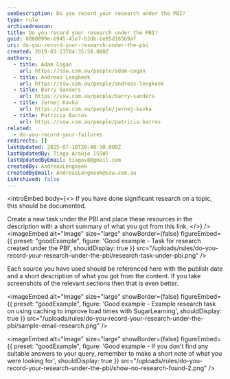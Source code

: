 ```yaml
---
seoDescription: Do you record your research under the PBI?
type: rule
archivedreason:
title: Do you record your research under the PBI?
guid: 8880899e-b945-41e7-b2db-be85d165b9af
uri: do-you-record-your-research-under-the-pbi
created: 2019-03-13T04:35:58.000Z
authors:
  - title: Adam Cogan
    url: https://ssw.com.au/people/adam-cogan
  - title: Andreas Lengkeek
    url: https://ssw.com.au/people/andreas-lengkeek
  - title: Barry Sanders
    url: https://ssw.com.au/people/barry-sanders
  - title: Jernej Kavka
    url: https://ssw.com.au/people/jernej-kavka
  - title: Patricia Barros
    url: https://ssw.com.au/people/patricia-barros
related:
  - do-you-record-your-failures
redirects: []
lastUpdated: 2025-07-10T20:48:30.000Z
lastUpdatedBy: Tiago Araújo [SSW]
lastUpdatedByEmail: tiagov8@gmail.com
createdBy: AndreasLengkeek
createdByEmail: AndreasLengkeek@ssw.com.au
isArchived: false
---
```


<introEmbed
  body={<>
If you have done significant research on a topic, this should be documented.

Create a new task under the PBI and place these resources in the description with a short summary of what you got from this link.
  </>}
/>
<imageEmbed
  alt="Image"
  size="large"
  showBorder={false}
  figureEmbed={{
    preset: "goodExample",
    figure: 'Good example - Task for research created under the PBI',
    shouldDisplay: true
  }}
  src="/uploads/rules/do-you-record-your-research-under-the-pbi/research-task-under-pbi.png"
/>

Each source you have used should be referenced here with the publish date and a short description of what you got from the content. If you take screenshots of the relevant sections then that is even better.

<imageEmbed
  alt="Image"
  size="large"
  showBorder={false}
  figureEmbed={{
    preset: "goodExample",
    figure: 'Good example - Example research task on using caching to improve load times with SugarLearning',
    shouldDisplay: true
  }}
  src="/uploads/rules/do-you-record-your-research-under-the-pbi/sample-email-research.png"
/>

<imageEmbed
  alt="Image"
  size="large"
  showBorder={false}
  figureEmbed={{
    preset: "goodExample",
    figure: 'Good example - If you don\'t find any suitable answers to your query, remember to make a short note of what you were looking for',
    shouldDisplay: true
  }}
  src="/uploads/rules/do-you-record-your-research-under-the-pbi/show-no-research-found-2.png"
/>
